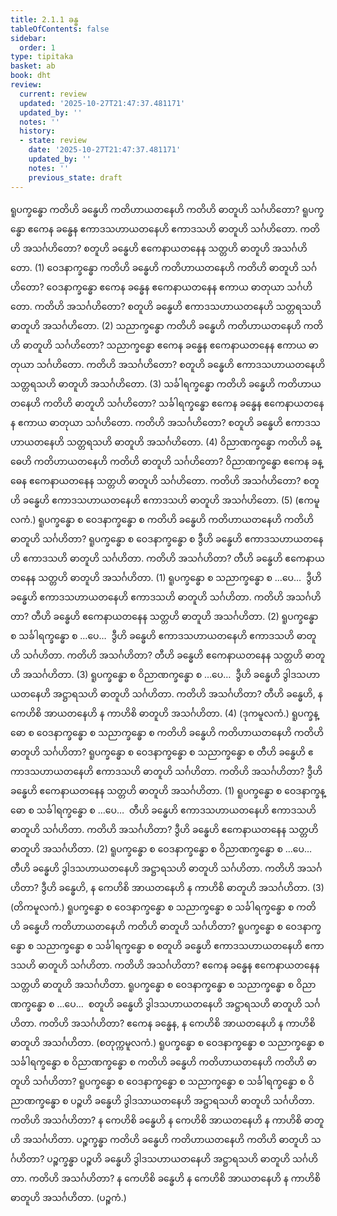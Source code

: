 ```yaml
---
title: 2.1.1 ခန္ဓ
tableOfContents: false
sidebar:
  order: 1
type: tipitaka
basket: ab
book: dht
review:
  current: review
  updated: '2025-10-27T21:47:37.481171'
  updated_by: ''
  notes: ''
  history:
  - state: review
    date: '2025-10-27T21:47:37.481171'
    updated_by: ''
    notes: ''
    previous_state: draft
---
```



<ReviewStatus review={frontmatter.review} showDetails={true} />

<HypothesisAnnotation frontmatter={frontmatter} />

<DynamicBreadcrumb />

<Division number="6" book="dht" e="ch" v="31" p="3">

<Paragraph number="35" book="dht">
ရူပက္ခန္ဓော ကတိဟိ ခန္ဓေဟိ ကတိဟာယတနေဟိ ကတိဟိ ဓာတူဟိ သင်္ဂဟိတော? ရူပက္ခန္ဓော ဧကေန ခန္ဓေန ဧကာဒသဟာယတနေဟိ ဧကာဒသဟိ ဓာတူဟိ သင်္ဂဟိတော. ကတိဟိ အသင်္ဂဟိတော? စတူဟိ ခန္ဓေဟိ ဧကေနာယတနေန သတ္တဟိ ဓာတူဟိ အသင်္ဂဟိတော. (1)
</Paragraph>

</Division>
<Division number="7" book="dht" e="ch" v="31" p="3">

<Paragraph number="36" book="dht">
ဝေဒနာက္ခန္ဓော ကတိဟိ ခန္ဓေဟိ ကတိဟာယတနေဟိ ကတိဟိ ဓာတူဟိ သင်္ဂဟိတော? ဝေဒနာက္ခန္ဓော ဧကေန ခန္ဓေန ဧကေနာယတနေန ဧကာယ ဓာတုယာ သင်္ဂဟိတော. ကတိဟိ အသင်္ဂဟိတော? စတူဟိ ခန္ဓေဟိ ဧကာဒသဟာယတနေဟိ သတ္တရသဟိ ဓာတူဟိ အသင်္ဂဟိတော. (2)
</Paragraph>

</Division>
<Division number="8" book="dht" e="ch" v="31" p="3">

<Paragraph number="37" book="dht">
သညာက္ခန္ဓော ကတိဟိ ခန္ဓေဟိ ကတိဟာယတနေဟိ ကတိဟိ ဓာတူဟိ သင်္ဂဟိတော? သညာက္ခန္ဓော ဧကေန ခန္ဓေန ဧကေနာယတနေန ဧကာယ ဓာတုယာ သင်္ဂဟိတော. ကတိဟိ အသင်္ဂဟိတော? စတူဟိ ခန္ဓေဟိ ဧကာဒသဟာယတနေဟိ သတ္တရသဟိ ဓာတူဟိ အသင်္ဂဟိတော. (3)
</Paragraph>

</Division>
<Division number="9" book="dht" e="ch" v="31" p="3">

<Paragraph number="38" book="dht">
သင်္ခါရက္ခန္ဓော ကတိဟိ ခန္ဓေဟိ ကတိဟာယတနေဟိ ကတိဟိ ဓာတူဟိ သင်္ဂဟိတော? သင်္ခါရက္ခန္ဓော ဧကေန ခန္ဓေန ဧကေနာယတနေန ဧကာယ ဓာတုယာ သင်္ဂဟိတော. ကတိဟိ အသင်္ဂဟိတော? စတူဟိ ခန္ဓေဟိ ဧကာဒသဟာယတနေဟိ သတ္တရသဟိ ဓာတူဟိ အသင်္ဂဟိတော. (4)
</Paragraph>

</Division>
<Division number="10" book="dht" e="ch" v="31" p="3">

<Paragraph number="39" book="dht">
ဝိညာဏက္ခန္ဓော ကတိဟိ ခန္ဓေဟိ ကတိဟာယတနေဟိ ကတိဟိ ဓာတူဟိ သင်္ဂဟိတော? ဝိညာဏက္ခန္ဓော ဧကေန ခန္ဓေန ဧကေနာယတနေန သတ္တဟိ ဓာတူဟိ သင်္ဂဟိတော. ကတိဟိ အသင်္ဂဟိတော? စတူဟိ ခန္ဓေဟိ ဧကာဒသဟာယတနေဟိ ဧကာဒသဟိ ဓာတူဟိ အသင်္ဂဟိတော. (5)

</Paragraph>
</Division>

<Paragraph number="40" type="center" book="dht">
(ဧကမူလကံ.)


</Paragraph>

<Division number="11" book="dht" e="ch" v="31" p="3">

<Paragraph number="41" book="dht">
ရူပက္ခန္ဓော စ ဝေဒနာက္ခန္ဓော စ ကတိဟိ ခန္ဓေဟိ ကတိဟာယတနေဟိ ကတိဟိ ဓာတူဟိ သင်္ဂဟိတာ? ရူပက္ခန္ဓော စ ဝေဒနာက္ခန္ဓော စ ဒွီဟိ ခန္ဓေဟိ ဧကာဒသဟာယတနေဟိ ဧကာဒသဟိ ဓာတူဟိ သင်္ဂဟိတာ. ကတိဟိ အသင်္ဂဟိတာ? တီဟိ ခန္ဓေဟိ ဧကေနာယတနေန သတ္တဟိ ဓာတူဟိ အသင်္ဂဟိတာ. (1)
</Paragraph>

</Division>
<Division number="12" book="dht" e="ch" v="31" p="4">

<Paragraph number="42" book="dht">
ရူပက္ခန္ဓော စ သညာက္ခန္ဓော စ …ပေ…  ဒွီဟိ ခန္ဓေဟိ ဧကာဒသဟာယတနေဟိ ဧကာဒသဟိ ဓာတူဟိ သင်္ဂဟိတာ. ကတိဟိ အသင်္ဂဟိတာ? တီဟိ ခန္ဓေဟိ ဧကေနာယတနေန သတ္တဟိ ဓာတူဟိ အသင်္ဂဟိတာ. (2)
</Paragraph>

</Division>
<Division number="13" book="dht" e="ch" v="31" p="4">

<Paragraph number="43" book="dht">
ရူပက္ခန္ဓော စ သင်္ခါရက္ခန္ဓော စ …ပေ…  ဒွီဟိ ခန္ဓေဟိ ဧကာဒသဟာယတနေဟိ ဧကာဒသဟိ ဓာတူဟိ သင်္ဂဟိတာ. ကတိဟိ အသင်္ဂဟိတာ? တီဟိ ခန္ဓေဟိ ဧကေနာယတနေန သတ္တဟိ ဓာတူဟိ အသင်္ဂဟိတာ. (3)
</Paragraph>

</Division>
<Division number="14" book="dht" e="ch" v="31" p="4">

<Paragraph number="44" book="dht">
ရူပက္ခန္ဓော စ ဝိညာဏက္ခန္ဓော စ …ပေ…  ဒွီဟိ ခန္ဓေဟိ ဒွါဒသဟာယတနေဟိ အဋ္ဌာရသဟိ ဓာတူဟိ သင်္ဂဟိတာ. ကတိဟိ အသင်္ဂဟိတာ? တီဟိ ခန္ဓေဟိ, န ကေဟိစိ အာယတနေဟိ န ကာဟိစိ ဓာတူဟိ အသင်္ဂဟိတာ. (4)

</Paragraph>
</Division>

<Paragraph number="45" type="center" book="dht">
(ဒုကမူလကံ.)


</Paragraph>

<Division number="15" book="dht" e="ch" v="31" p="4">

<Paragraph number="46" book="dht">
ရူပက္ခန္ဓော စ ဝေဒနာက္ခန္ဓော စ သညာက္ခန္ဓော စ ကတိဟိ ခန္ဓေဟိ ကတိဟာယတနေဟိ ကတိဟိ ဓာတူဟိ သင်္ဂဟိတာ? ရူပက္ခန္ဓော စ ဝေဒနာက္ခန္ဓော စ သညာက္ခန္ဓော စ တီဟိ ခန္ဓေဟိ ဧကာဒသဟာယတနေဟိ ဧကာဒသဟိ ဓာတူဟိ သင်္ဂဟိတာ. ကတိဟိ အသင်္ဂဟိတာ? ဒွီဟိ ခန္ဓေဟိ ဧကေနာယတနေန သတ္တဟိ ဓာတူဟိ အသင်္ဂဟိတာ. (1)
</Paragraph>

</Division>
<Division number="16" book="dht" e="ch" v="31" p="4">

<Paragraph number="47" book="dht">
ရူပက္ခန္ဓော စ ဝေဒနာက္ခန္ဓော စ သင်္ခါရက္ခန္ဓော စ …ပေ…  တီဟိ ခန္ဓေဟိ ဧကာဒသဟာယတနေဟိ ဧကာဒသဟိ ဓာတူဟိ သင်္ဂဟိတာ. ကတိဟိ အသင်္ဂဟိတာ? ဒွီဟိ ခန္ဓေဟိ ဧကေနာယတနေန သတ္တဟိ ဓာတူဟိ အသင်္ဂဟိတာ. (2)
</Paragraph>

</Division>
<Division number="17" book="dht" e="ch" v="31" p="4">

<Paragraph number="48" book="dht">
ရူပက္ခန္ဓော စ ဝေဒနာက္ခန္ဓော စ ဝိညာဏက္ခန္ဓော စ …ပေ…  တီဟိ ခန္ဓေဟိ ဒွါဒသဟာယတနေဟိ အဋ္ဌာရသဟိ ဓာတူဟိ သင်္ဂဟိတာ. ကတိဟိ အသင်္ဂဟိတာ? ဒွီဟိ ခန္ဓေဟိ, န ကေဟိစိ အာယတနေဟိ န ကာဟိစိ ဓာတူဟိ အသင်္ဂဟိတာ. (3)

</Paragraph>
</Division>

<Paragraph number="49" type="center" book="dht">
(တိကမူလကံ.)


</Paragraph>

<Division number="18" book="dht" e="ch" v="31" p="5">

<Paragraph number="50" book="dht">
ရူပက္ခန္ဓော စ ဝေဒနာက္ခန္ဓော စ သညာက္ခန္ဓော စ သင်္ခါရက္ခန္ဓော စ ကတိဟိ ခန္ဓေဟိ ကတိဟာယတနေဟိ ကတိဟိ ဓာတူဟိ သင်္ဂဟိတာ? ရူပက္ခန္ဓော စ ဝေဒနာက္ခန္ဓော စ သညာက္ခန္ဓော စ သင်္ခါရက္ခန္ဓော စ စတူဟိ ခန္ဓေဟိ ဧကာဒသဟာယတနေဟိ ဧကာဒသဟိ ဓာတူဟိ သင်္ဂဟိတာ. ကတိဟိ အသင်္ဂဟိတာ? ဧကေန ခန္ဓေန ဧကေနာယတနေန သတ္တဟိ ဓာတူဟိ အသင်္ဂဟိတာ.
</Paragraph>

</Division>
<Division number="19" book="dht" e="ch" v="31" p="5">

<Paragraph number="51" book="dht">
ရူပက္ခန္ဓော စ ဝေဒနာက္ခန္ဓော စ သညာက္ခန္ဓော စ ဝိညာဏက္ခန္ဓော စ …ပေ…  စတူဟိ ခန္ဓေဟိ ဒွါဒသဟာယတနေဟိ အဋ္ဌာရသဟိ ဓာတူဟိ သင်္ဂဟိတာ. ကတိဟိ အသင်္ဂဟိတာ? ဧကေန ခန္ဓေန, န ကေဟိစိ အာယတနေဟိ န ကာဟိစိ ဓာတူဟိ အသင်္ဂဟိတာ.

</Paragraph>
</Division>

<Paragraph number="52" type="center" book="dht">
(စတုက္ကမူလကံ.)


</Paragraph>

<Division number="20" book="dht" e="ch" v="31" p="5">

<Paragraph number="53" book="dht">
ရူပက္ခန္ဓော စ ဝေဒနာက္ခန္ဓော စ သညာက္ခန္ဓော စ သင်္ခါရက္ခန္ဓော စ ဝိညာဏက္ခန္ဓော စ ကတိဟိ ခန္ဓေဟိ ကတိဟာယတနေဟိ ကတိဟိ ဓာတူဟိ သင်္ဂဟိတာ? ရူပက္ခန္ဓော စ ဝေဒနာက္ခန္ဓော စ သညာက္ခန္ဓော စ သင်္ခါရက္ခန္ဓော စ ဝိညာဏက္ခန္ဓော စ ပဉ္စဟိ ခန္ဓေဟိ ဒွါဒသာယတနေဟိ အဋ္ဌာရသဟိ ဓာတူဟိ သင်္ဂဟိတာ. ကတိဟိ အသင်္ဂဟိတာ? န ကေဟိစိ ခန္ဓေဟိ န ကေဟိစိ အာယတနေဟိ န ကာဟိစိ ဓာတူဟိ အသင်္ဂဟိတာ.
</Paragraph>

</Division>
<Division number="21" book="dht" e="ch" v="31" p="5">

<Paragraph number="54" book="dht">
ပဉ္စက္ခန္ဓာ ကတိဟိ ခန္ဓေဟိ ကတိဟာယတနေဟိ ကတိဟိ ဓာတူဟိ သင်္ဂဟိတာ? ပဉ္စက္ခန္ဓာ ပဉ္စဟိ ခန္ဓေဟိ ဒွါဒသဟာယတနေဟိ အဋ္ဌာရသဟိ ဓာတူဟိ သင်္ဂဟိတာ. ကတိဟိ အသင်္ဂဟိတာ? န ကေဟိစိ ခန္ဓေဟိ န ကေဟိစိ အာယတနေဟိ န ကာဟိစိ ဓာတူဟိ အသင်္ဂဟိတာ.

</Paragraph>
</Division>

<Paragraph number="55" type="center" book="dht">
(ပဉ္စကံ.)
</Paragraph>